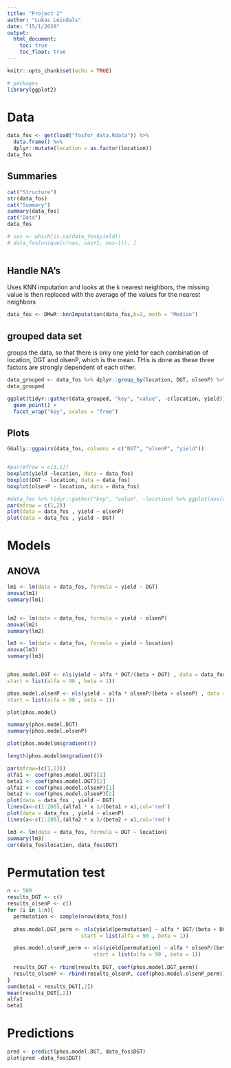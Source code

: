 ```yaml
---
title: "Project 2"
author: "Lukas Leindals"
date: "15/1/2020"
output: 
  html_document:
    toc: true
    toc_float: true
---
```


```r
knitr::opts_chunk$set(echo = TRUE)

# packages
library(ggplot2)
```



# Data

```r
data_fos <- get(load("fosfor_data.Rdata")) %>% 
  data.frame() %>% 
  dplyr::mutate(location = as.factor(location))
data_fos

```

## Summaries

```r
cat("Structure")
str(data_fos)
cat("Summary")
summary(data_fos)
cat("Data")
data_fos

# nas <- which(is.na(data_fos$yield)) 
# data_fos[unique(c(nas, nas+1, nas-1)), ]
      
```

## Handle NA's

Uses KNN imputation and looks at the k nearest neighbors, the missing value is then replaced with the average of the values for the nearest neighbors

```r
data_fos <- DMwR::knnImputation(data_fos,k=2, meth = "Median")
```

## grouped data set

groups the data, so that there is only one yield for each combination of location, DGT and olsenP, which is the mean. THis is done as these three factors are strongly dependent of each other.

```r
data_grouped <- data_fos %>% dplyr::group_by(location, DGT, olsenP) %>% dplyr::summarise_each(mean)
data_grouped

ggplot(tidyr::gather(data_grouped, "key", "value", -c(location, yield)), aes(value, yield, col = location)) +
  geom_point() +
  facet_wrap("key", scales = "free")
```


## Plots

```r
GGally::ggpairs(data_fos, columns = c("DGT", "olsenP", "yield"))


#par(mfrow = c(3,1))
boxplot(yield ~location, data = data_fos)
boxplot(DGT ~ location, data = data_fos)
boxplot(olsenP ~ location, data = data_fos)

#data_fos %>% tidyr::gather("key", "value", -location) %>% ggplot(aes(x = location, y = value, fill = key)) + geom_boxplot() + facet_wrap("key")
par(mfrow = c(1,2))
plot(data = data_fos , yield ~ olsenP)
plot(data = data_fos , yield ~ DGT)
```


# Models

## ANOVA

```r
lm1 <- lm(data = data_fos, formula = yield ~ DGT)
anova(lm1)
summary(lm1)


lm2 <- lm(data = data_fos, formula = yield ~ olsenP)
anova(lm2)
summary(lm2)

lm3 <- lm(data = data_fos, formula = yield ~ location)
anova(lm3)
summary(lm3)


phos.model.DGT <- nls(yield ~ alfa * DGT/(beta + DGT) , data = data_fos,
start = list(alfa = 90 , beta = 1))

phos.model.olsenP <- nls(yield ~ alfa * olsenP/(beta + olsenP) , data = data_fos,
start = list(alfa = 90 , beta = 1))

plot(phos.model)

summary(phos.model.DGT)
summary(phos.model.olsenP)

plot(phos.model$m$gradient())

length(phos.model$m$gradient())

par(mfrow=(c(1,2)))
alfa1 <- coef(phos.model.DGT)[1]
beta1 <- coef(phos.model.DGT)[2]
alfa2 <- coef(phos.model.olsenP)[1]
beta2 <- coef(phos.model.olsenP)[2]
plot(data = data_fos , yield ~ DGT)
lines(x<-c(1:200),(alfa1 * x )/(beta1 + x),col='red')
plot(data = data_fos , yield ~ olsenP)
lines(x<-c(1:200),(alfa2 * x )/(beta2 + x),col='red')
```
```r
lm3 <- lm(data = data_fos, formula = DGT ~ location)
summary(lm3)
cor(data_fos$location, data_fos$DGT)
```
# Permutation test

```r
n <- 500
results_DGT <- c()
results_olsenP <- c()
for (i in 1:n){
  permutation <- sample(nrow(data_fos))
  
  phos.model.DGT_perm <- nls(yield[permutation] ~ alfa * DGT/(beta + DGT) , data = data_fos,
                        start = list(alfa = 90 , beta = 1))

  phos.model.olsenP_perm <- nls(yield[permutation] ~ alfa * olsenP/(beta + olsenP) , data = data_fos,
                            start = list(alfa = 90 , beta = 1))
  
  results_DGT <- rbind(results_DGT, coef(phos.model.DGT_perm))
  results_olsenP <- rbind(results_olsenP, coef(phos.model.olsenP_perm))
}
sum(beta1 < results_DGT[,2])
mean(results_DGT[,2])
alfa1
beta1
```

# Predictions
```r
pred <- predict(phos.model.DGT, data_fos$DGT)
plot(pred ~data_fos$DGT)
```




